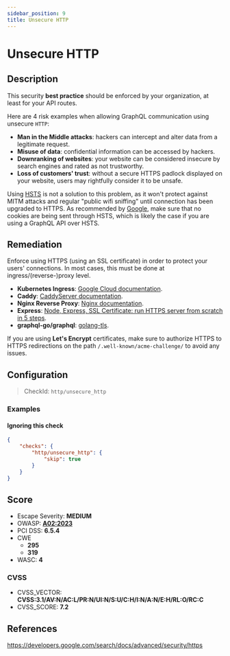```yaml
---
sidebar_position: 9
title: Unsecure HTTP
---
```


# Unsecure HTTP

## Description

This security **best practice** should be enforced by your organization, at least for your API routes.

Here are 4 risk examples when allowing GraphQL communication using unsecure `HTTP`:

- **Man in the Middle attacks**: hackers can intercept and alter data from a legitimate request.
- **Misuse of data**: confidential information can be accessed by hackers.
- **Downranking of websites**: your website can be considered insecure by search engines and rated as not trustworthy.
- **Loss of customers' trust**: without a secure HTTPS padlock displayed on your website, users may rightfully consider it to be unsafe.

Using [HSTS](https://en.wikipedia.org/wiki/HTTP_Strict_Transport_Security) is not a solution to this problem, as it won't protect against MITM attacks and regular "public wifi sniffing" until connection has been upgraded to HTTPS.
As recommended by [Google](https://developers.google.com/search/docs/advanced/security/https), make sure that no cookies are being sent through HSTS, which is likely the case if you are using a GraphQL API over HSTS.

## Remediation

Enforce using HTTPS (using an SSL certificate) in order to protect your users' connections.
In most cases, this must be done at ingress/(reverse-)proxy level.

- **Kubernetes Ingress**: [Google Cloud documentation](https://cloud.google.com/kubernetes-engine/docs/how-to/ingress-features#https_redirect).
- **Caddy**: [CaddyServer documentation](https://caddyserver.com/docs/json/apps/http/servers/automatic_https/).
- **Nginx Reverse Proxy**: [Nginx documentation](https://docs.nginx.com/nginx/admin-guide/security-controls/securing-http-traffic-upstream/).
- **Express**: [Node, Express, SSL Certificate: run HTTPS server from scratch in 5 steps](https://dev.to/omergulen/step-by-step-node-express-ssl-certificate-run-https-server-from-scratch-in-5-steps-5b87).
- **graphql-go/graphql**: [golang-tls](https://github.com/denji/golang-tls).

If you are using **Let's Encrypt** certificates, make sure to authorize HTTPS to HTTPS redirections on the path `/.well-known/acme-challenge/` to avoid any issues.


## Configuration

> CheckId: `http/unsecure_http`


### Examples


#### Ignoring this check

```json
{
    "checks": {
        "http/unsecure_http": {
            "skip": true
        }
    }
}
```




## Score

- Escape Severity: **<span className="medium-severity">MEDIUM</span>**
- OWASP: **[A02:2023](https://github.com/OWASP/API-Security/blob/master/editions/2023/en/0xa2-broken-authentication.md)**
- PCI DSS: **6.5.4**
- CWE
  - **295**
  - **319**
- WASC: **4**



### CVSS

- CVSS_VECTOR: **CVSS:3.1/AV:N/AC:L/PR:N/UI:N/S:U/C:H/I:N/A:N/E:H/RL:O/RC:C**
- CVSS_SCORE: **7.2**

## References

https://developers.google.com/search/docs/advanced/security/https
